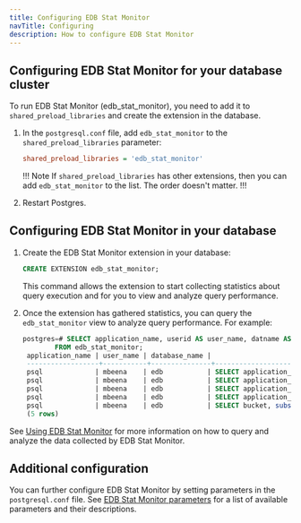 ```yaml
---
title: Configuring EDB Stat Monitor
navTitle: Configuring
description: How to configure EDB Stat Monitor
---
```


## Configuring EDB Stat Monitor for your database cluster

To run EDB Stat Monitor (edb_stat_monitor), you need to add it to `shared_preload_libraries` and create the extension in the database. 

1. In the `postgresql.conf` file, add `edb_stat_monitor` to the `shared_preload_libraries` parameter:

   ```ini
   shared_preload_libraries = 'edb_stat_monitor'
   ```

   !!! Note
   If `shared_preload_libraries` has other extensions, then you can add `edb_stat_monitor` to the list. The order doesn't matter. 
   !!!

1. Restart Postgres.

## Configuring EDB Stat Monitor in your database

1. Create the EDB Stat Monitor extension in your database:

   ```sql
   CREATE EXTENSION edb_stat_monitor;
   ```

   This command allows the extension to start collecting statistics about query execution and for you to view and analyze query performance.

1. Once the extension has gathered statistics, you can query the `edb_stat_monitor` view to analyze query performance. For example:

   ```sql
   postgres=# SELECT application_name, userid AS user_name, datname AS database_name, substr(query,0, 50) AS query, calls, client_ip
           FROM edb_stat_monitor;
    application_name | user_name | database_name |                       query                       | calls | client_ip
    ------------------+-----------+---------------+---------------------------------------------------+-------+-----------
    psql             | mbeena    | edb           | SELECT application_name, userid::regrole AS user_ |     1 | 127.0.0.1
    psql             | mbeena    | edb           | SELECT application_name, userid AS user_name, dat |     3 | 127.0.0.1
    psql             | mbeena    | edb           | SELECT application_name, userid AS user_name, dat |     1 | 127.0.0.1
    psql             | mbeena    | edb           | SELECT application_name, userid AS user_name, dat |     8 | 127.0.0.1
    psql             | mbeena    | edb           | SELECT bucket, substr(query,$1, $2) AS query, cmd |     1 | 127.0.0.1
    (5 rows)
    ```


See [Using EDB Stat Monitor](using) for more information on how to query and analyze the data collected by EDB Stat Monitor.

## Additional configuration

You can further configure EDB Stat Monitor by setting parameters in the `postgresql.conf` file. See [EDB Stat Monitor parameters](parameters) for a list of available parameters and their descriptions.

